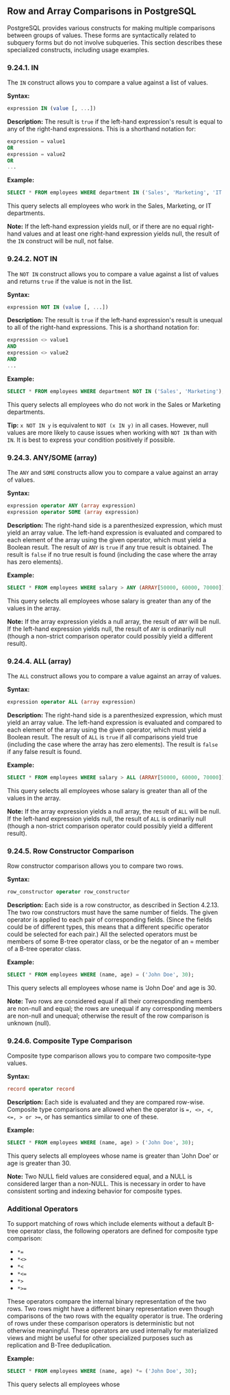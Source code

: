 ## Row and Array Comparisons in PostgreSQL

PostgreSQL provides various constructs for making multiple comparisons between groups of values. These forms are syntactically related to subquery forms but do not involve subqueries. This section describes these specialized constructs, including usage examples.

### 9.24.1. IN

The `IN` construct allows you to compare a value against a list of values.

**Syntax:**

```sql
expression IN (value [, ...])
```

**Description:**
The result is `true` if the left-hand expression's result is equal to any of the right-hand expressions. This is a shorthand notation for:

```sql
expression = value1
OR
expression = value2
OR
...
```

**Example:**

```sql
SELECT * FROM employees WHERE department IN ('Sales', 'Marketing', 'IT');
```

This query selects all employees who work in the Sales, Marketing, or IT departments.

**Note:**
If the left-hand expression yields null, or if there are no equal right-hand values and at least one right-hand expression yields null, the result of the `IN` construct will be null, not false.

### 9.24.2. NOT IN

The `NOT IN` construct allows you to compare a value against a list of values and returns `true` if the value is not in the list.

**Syntax:**

```sql
expression NOT IN (value [, ...])
```

**Description:**
The result is `true` if the left-hand expression's result is unequal to all of the right-hand expressions. This is a shorthand notation for:

```sql
expression <> value1
AND
expression <> value2
AND
...
```

**Example:**

```sql
SELECT * FROM employees WHERE department NOT IN ('Sales', 'Marketing');
```

This query selects all employees who do not work in the Sales or Marketing departments.

**Tip:**
`x NOT IN y` is equivalent to `NOT (x IN y)` in all cases. However, null values are more likely to cause issues when working with `NOT IN` than with `IN`. It is best to express your condition positively if possible.

### 9.24.3. ANY/SOME (array)

The `ANY` and `SOME` constructs allow you to compare a value against an array of values.

**Syntax:**

```sql
expression operator ANY (array expression)
expression operator SOME (array expression)
```

**Description:**
The right-hand side is a parenthesized expression, which must yield an array value. The left-hand expression is evaluated and compared to each element of the array using the given operator, which must yield a Boolean result. The result of `ANY` is `true` if any true result is obtained. The result is `false` if no true result is found (including the case where the array has zero elements).

**Example:**

```sql
SELECT * FROM employees WHERE salary > ANY (ARRAY[50000, 60000, 70000]);
```

This query selects all employees whose salary is greater than any of the values in the array.

**Note:**
If the array expression yields a null array, the result of `ANY` will be null. If the left-hand expression yields null, the result of `ANY` is ordinarily null (though a non-strict comparison operator could possibly yield a different result).

### 9.24.4. ALL (array)

The `ALL` construct allows you to compare a value against an array of values.

**Syntax:**

```sql
expression operator ALL (array expression)
```

**Description:**
The right-hand side is a parenthesized expression, which must yield an array value. The left-hand expression is evaluated and compared to each element of the array using the given operator, which must yield a Boolean result. The result of `ALL` is `true` if all comparisons yield true (including the case where the array has zero elements). The result is `false` if any false result is found.

**Example:**

```sql
SELECT * FROM employees WHERE salary > ALL (ARRAY[50000, 60000, 70000]);
```

This query selects all employees whose salary is greater than all of the values in the array.

**Note:**
If the array expression yields a null array, the result of `ALL` will be null. If the left-hand expression yields null, the result of `ALL` is ordinarily null (though a non-strict comparison operator could possibly yield a different result).

### 9.24.5. Row Constructor Comparison

Row constructor comparison allows you to compare two rows.

**Syntax:**

```sql
row_constructor operator row_constructor
```

**Description:**
Each side is a row constructor, as described in Section 4.2.13. The two row constructors must have the same number of fields. The given operator is applied to each pair of corresponding fields. (Since the fields could be of different types, this means that a different specific operator could be selected for each pair.) All the selected operators must be members of some B-tree operator class, or be the negator of an = member of a B-tree operator class.

**Example:**

```sql
SELECT * FROM employees WHERE (name, age) = ('John Doe', 30);
```

This query selects all employees whose name is 'John Doe' and age is 30.

**Note:**
Two rows are considered equal if all their corresponding members are non-null and equal; the rows are unequal if any corresponding members are non-null and unequal; otherwise the result of the row comparison is unknown (null).

### 9.24.6. Composite Type Comparison

Composite type comparison allows you to compare two composite-type values.

**Syntax:**

```sql
record operator record
```

**Description:**
Each side is evaluated and they are compared row-wise. Composite type comparisons are allowed when the operator is `=, <>, <, <=, > or >=`, or has semantics similar to one of these.

**Example:**

```sql
SELECT * FROM employees WHERE (name, age) > ('John Doe', 30);
```

This query selects all employees whose name is greater than 'John Doe' or age is greater than 30.

**Note:**
Two NULL field values are considered equal, and a NULL is considered larger than a non-NULL. This is necessary in order to have consistent sorting and indexing behavior for composite types.

### Additional Operators

To support matching of rows which include elements without a default B-tree operator class, the following operators are defined for composite type comparison:

- `*=`
- `*<>`
- `*<`
- `*<=`
- `*>`
- `*>=`

These operators compare the internal binary representation of the two rows. Two rows might have a different binary representation even though comparisons of the two rows with the equality operator is true. The ordering of rows under these comparison operators is deterministic but not otherwise meaningful. These operators are used internally for materialized views and might be useful for other specialized purposes such as replication and B-Tree deduplication.

**Example:**

```sql
SELECT * FROM employees WHERE (name, age) *= ('John Doe', 30);
```

This query selects all employees whose

